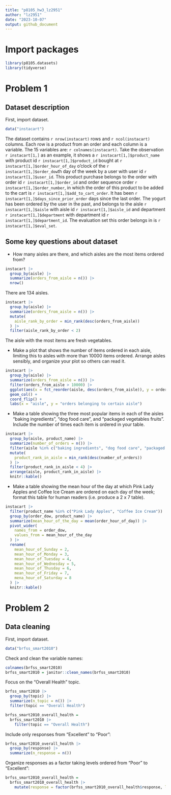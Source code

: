 ```yaml
---
title: "p8105_hw3_lz2951"
author: "lz2951"
date: "2023-10-07"
output: github_document
---
```


# Import packages

```r
library(p8105.datasets)
library(tidyverse)
```

# Problem 1

## Dataset description

First, import dataset.

```r
data("instacart")
```

The dataset contains `r nrow(instacart)` rows and `r ncol(instacart)` columns. Each row is a product from an order and each column is a variable. The 15 variables are: `r colnames(instacart)`. Take the observation `r instacart[1,]` as an example, it shows a `r instacart[1,]$product_name` with product id `r instacart[1,]$product_id` bought at `r instacart[1,]$order_hour_of_day` o'clock of the `r instacart[1,]$order_dow`th day of the week by a user with user id `r instacart[1,]$user_id`. This product purchase belongs to the order with order id `r instacart[1,]$order_id` and order sequence order `r instacart[1,]$order_number`, in which the order of this product to be added to the cart is `r instacart[1,]$add_to_cart_order`. It has been `r instacart[1,]$days_since_prior_order` days since the last order. The yogurt has been ordered by the user in the past, and belongs to the aisle `r instacart[1,]$aisle` with aisle id `r instacart[1,]$aisle_id` and department `r instacart[1,]$department` with department id `r instacart[1,]$department_id`. The evaluation set this order belongs in is `r instacart[1,]$eval_set`.

## Some key questions about dataset

- How many aisles are there, and which aisles are the most items ordered from?

```r
instacart |>
  group_by(aisle) |>
  summarize(orders_from_aisle = n()) |>
  nrow()
```

There are 134 aisles.

```r
instacart |>
  group_by(aisle) |>
  summarize(orders_from_aisle = n()) |>
  mutate(
    aisle_rank_by_order = min_rank(desc(orders_from_aisle))
  ) |>
  filter(aisle_rank_by_order < 2)
```

The aisle with the most items are fresh vegetables.

- Make a plot that shows the number of items ordered in each aisle, limiting this to aisles with more than 10000 items ordered. Arrange aisles sensibly, and organize your plot so others can read it.

```r
instacart |>
  group_by(aisle) |>
  summarize(orders_from_aisle = n()) |>
  filter(orders_from_aisle > 10000) |>
  ggplot(aes(x = fct_reorder(aisle, desc(orders_from_aisle)), y = orders_from_aisle)) +
  geom_col() +
  coord_flip() +
  labs(x = "aisle", y = "orders belonging to certain aisle")
```

- Make a table showing the three most popular items in each of the aisles “baking ingredients”, “dog food care”, and “packaged vegetables fruits”. Include the number of times each item is ordered in your table.

```r
instacart |>
  group_by(aisle, product_name) |>
  summarize(number_of_orders = n()) |>
  filter(aisle %in% c("baking ingredients", "dog food care", "packaged vegetables fruits")) |>
  mutate(
    product_rank_in_aisle = min_rank(desc(number_of_orders))
  ) |>
  filter(product_rank_in_aisle < 4) |>
  arrange(aisle, product_rank_in_aisle) |>
  knitr::kable()
```

- Make a table showing the mean hour of the day at which Pink Lady Apples and Coffee Ice Cream are ordered on each day of the week; format this table for human readers (i.e. produce a 2 x 7 table).

```r
instacart |>
  filter(product_name %in% c("Pink Lady Apples", "Coffee Ice Cream")) |>
  group_by(order_dow, product_name) |>
  summarize(mean_hour_of_the_day = mean(order_hour_of_day)) |>
  pivot_wider(
    names_from = order_dow,
    values_from = mean_hour_of_the_day
  ) |>
  rename(
    mean_hour_of_Sunday = 2,
    mean_hour_of_Monday = 3,
    mean_hour_of_Tuesday = 4,
    mean_hour_of_Wednesday = 5,
    mean_hour_of_Thusday = 6,
    mean_hour_of_Friday = 7,
    mena_hour_of_Saturday = 8
  ) |>
  knitr::kable()
```

# Problem 2

## Data cleaning

First, import dataset.

```r
data("brfss_smart2010")
```

Check and clean the variable names:

```r
colnames(brfss_smart2010)
brfss_smart2010 = janitor::clean_names(brfss_smart2010)
```

Focus on the "Overall Health" topic.

```r
brfss_smart2010 |>
  group_by(topic) |>
  summarize(n_topic = n()) |>
  filter(topic == "Overall Health")

brfss_smart2010_overall_health =
  brfss_smart2010 |>
    filter(topic == "Overall Health")
```

Include only responses from "Excellent" to "Poor":

```r
brfss_smart2010_overall_health |>
  group_by(response) |>
  summarize(n_response = n())
```

Organize responses as a factor taking levels ordered from "Poor" to "Excellent":

```r
brfss_smart2010_overall_health =
  brfss_smart2010_overall_health |>
    mutate(response = factor(brfss_smart2010_overall_health$response, levels = c("Poor", "Fair", "Good", "Very good", "Excellent")))
```








